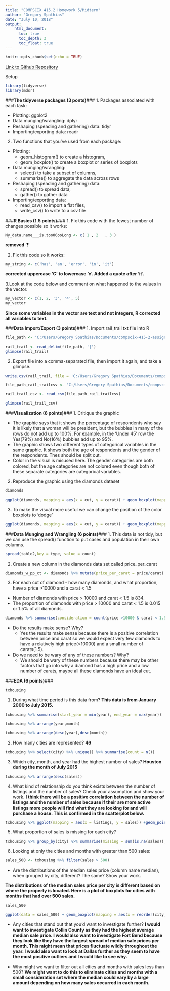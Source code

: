 ```yaml
---
title: "COMPSCIX 415.2 Homework 5/Midterm"
author: "Gregory Spathias"
date: "July 10, 2018"
output: 
    html_document:
      toc: true
      toc_depth: 3
      toc_float: true
---
```


```r
knitr::opts_chunk$set(echo = TRUE)
```

[Link to Github Repository](https://github.com/GregSpathias/compscix-415-2-assignments)


Setup

```r
library(tidyverse)
library(mdsr)
```



###**The tidyverse packages (3 ponts)**###
1. Packages associated with each task:

* Plotting: ggplot2
* Data munging/wrangling: dplyr
* Reshaping (speading and gathering) data: tidyr
* Importing/exporting data: readr

2. Two functions that you've used from each package:

* Plotting: 
    + geom_histogram() to create a histogram, 
    + geom_boxplot() to create a boxplot or series of boxplots
* Data munging/wrangling: 
    + select() to take a subset of columns, 
    + summarize() to aggregate the data across rows
* Reshaping (speading and gathering) data: 
    + spread() to spread data, 
    + gather() to gather data
* Importing/exporting data: 
    + read_csv() to import a flat files, 
    + write_csv() to write to a csv file


###**R Basics (1.5 points)**###
1. Fix this code with the fewest number of changes possible so it works:
```r
My_data.name___is.too00ooLong <- c( 1 , 2   , 3 )
```
**removed '!'**

2. Fix this code so it works:
```r
my_string <- c('has', 'an', 'error', 'in', 'it')
```
**corrected uppercase 'C' to lowercase 'c'. Added a quote after 'it'.**

3.Look at the code below and comment on what happened to the values in the vector.
```r
my_vector <- c(1, 2, '3', '4', 5)
my_vector
```
**Since some variables in the vector are text and not integers, R corrected all variables to text.**

###**Data Import/Export (3 points)**###
1. Import rail_trail txt file into R
```r
file_path <- 'C:/Users/Gregory Spathias/Documents/compscix-415-2-assignments/Midterm/rail_trail.txt'

rail_trail <- read_delim(file_path, '|')
glimpse(rail_trail)
```

2. Export file into a comma-separated file, then import it again, and take a glimpse.

```r
write.csv(rail_trail, file = 'C:/Users/Gregory Spathias/Documents/compscix-415-2-assignments/Midterm/rail_trail.csv')

file_path_rail_trailcsv <- 'C:/Users/Gregory Spathias/Documents/compscix-415-2-assignments/Midterm/rail_trail.csv'

rail_trail_csv <- read_csv(file_path_rail_trailcsv)

glimpse(rail_trail_csv)
```

###**Visualization (6 points)**###
1. Critique the graphic

* The graphic says that it shows the percentage of respondents who say it is likely that a woman will be president, but the bubbles in many of the rows do not add up to 100%. For example, in the 'Under 45' row the Yes(79%) and No(16%) bubbles add up to 95%.
* The graphic shows two different types of categorical variables in the same graphic. It shows both the age of respondents and the gender of the respondents. Thes should be split out.
* Color in the visual is misused here. The gender categories are both colored, but the age categories are not colored even though both of these separate categories are categorical variables.

2. Reproduce the graphic using the diamonds dataset
```r
diamonds
```

```r
ggplot(diamonds, mapping = aes(x = cut, y = carat)) + geom_boxplot(mapping = aes(fill = color), position = 'identity') + coord_flip() + xlab('CUT OF DIAMOND') + ylab('CARAT OF DIAMOND')
```



3. To make the visual more useful we can change the position of the color boxplots to 'dodge'

```r
ggplot(diamonds, mapping = aes(x = cut, y = carat)) + geom_boxplot(mapping = aes(fill = color), position = 'dodge') + coord_flip() + xlab('CUT OF DIAMOND') + ylab('CARAT OF DIAMOND')
```


###**Data Munging and Wrangling (6 points)**###
1. This data is not tidy, but we can use the spread() function to put cases and population in their own columns.

```r
spread(table2,key = type, value = count)
```
2. Create a new column in the diamonds data set called price_per_carat

```r
diamonds_w_pp_ct <- diamonds %>% mutate(price_per_carat = price/carat)
```

3. For each cut of diamond - how many diamonds, and what proportion, have a price >10000 and a carat < 1.5
* Number of diamonds with price > 10000 and carat < 1.5 is 834.
* The proportion of diamonds with price > 10000 and carat < 1.5 is 0.015 or 1.5% of all diamonds.

```r
diamonds %>% summarise(consideration = count(price >10000 & carat < 1.5), all = n(), proportion = consideration/all)
```

* Do the results make sense? Why?
  + Yes the results make sense because there is a positive correlation between price and carat so we would expect very few diamonds to have a relatively high price(>10000) and a small number of carats(1.5).

* Do we need to be wary of any of these numbers? Why?
  + We should be wary of these numbers because there may be other factors that go into why a diamond has a high price and a low number of carats, maybe all these diamonds have an ideal cut.


###**EDA (6 points)**###

```r
txhousing
```

1. During what time period is this data from?
**This data is from January 2000 to July 2015.**
```r
txhousing %>% summarise(start_year = min(year), end_year = max(year))
```

```r
txhousing %>% arrange(year,month)
```

```r
txhousing %>% arrange(desc(year),desc(month))
```


2. How many cities are represented? 
**46**

```r
txhousing %>% select(city) %>% unique() %>% summarise(count = n())
```


3. Which city, month, and year had the highest number of sales?
**Houston during the month of July 2015**

```r
txhousing %>% arrange(desc(sales))
```


4. What kind of relationship do you think exists between the number of listings and the number of sales? Check your assumption and show your work.
**I think there will be a positive correlation between the number of listings and the number of sales because if their are more active listings more people will find what they are looking for and will purchase a house. This is confirmed in the scatterplot below.**

```r
txhousing %>% ggplot(mapping = aes(x = listings, y = sales)) +geom_point(position = 'jitter') + geom_smooth()
```

5. What proportion of sales is missing for each city?
```r
txhousing %>% group_by(city) %>% summarise(missing = sum(is.na(sales)), count = n(), prop_missing = missing/count) %>% arrange(desc(prop_missing))
```

6. Looking at only the cities and months with greater than 500 sales:

```r
sales_500 <- txhousing %>% filter(sales > 500)
```

- Are the distributions of the median sales price (column name median), when grouped by city, different? The same? Show your work.

**The distributions of the median sales price per city is different based on where the property is located. Here is a plot of boxplots for cities with months that had over 500 sales.**
```r
sales_500

ggplot(data = sales_500) + geom_boxplot(mapping = aes(x = reorder(city, median, FUN = mean), y = median)) + coord_flip() + xlab('City')
```

- Any cities that stand out that you’d want to investigate further?
**I would want to investigate Collin County as they had the highest average median sale price. I would also want to investigate Fort Bend because they look like they have the largest spread of median sale prices per month. This might mean that prices fluctuate wildly throughout the year. I would also want to look at Dallas further as they seem to have the most positive outliers and I would like to see why.**

- Why might we want to filter out all cities and months with sales less than 500?
**We might want to do this to eliminate cities and months with a small consideration set where the median could vary by a large amount depending on how many sales occurred in each month.**
